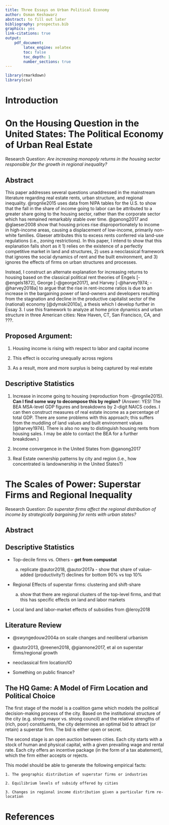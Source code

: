```yaml
---
title: Three Essays on Urban Political Economy
author: Osman Keshawarz
abstract: to fill out later 
bibliography: prospectus.bib
graphics: yes
link-citations: true
output:
    pdf_document:
        latex_engine: xelatex
        toc: false
        toc_depth: 1
        number_sections: true
---
```


```r
library(rmarkdown)
library(csv)
```



# Introduction

# On the Housing Question in the United States: The Political Economy of Urban Real Estate

Research Question: *Are increasing monopoly returns in the housing sector
responsible for the growth in regional inequality?*

## Abstract 

This paper addresses several questions unaddressed in the mainstream literature
regarding real estate rents, urban structure, and regional inequality.
@rognlie2015 uses data from NIPA tables for the U.S. to show that the fall in
the share of income going to labor can be attributed to a greater share going
to the housing sector, rather than the corporate sector which has remained
remarkably stable over time. @ganong2017 and @glaeser2008 show that housing
prices rise disproportionately to income in high-income areas, causing
a displacement of low-income, primarily non-white families. Glaeser attributes
this to excess rents conferred via land-use regulations (i.e., zoning
restrictions). In this paper, I intend to show that this explanation falls
short as it 1) relies on the existence of a perfectly competitive market in
land and structures, 2) uses a neoclassical framework that ignores the social
dynamics of rent and the built environment, and 3) ignores the effects of firms
on urban structures and processes.

Instead, I construct an alternate explanation for increasing returns to housing
based on the classical political rent theories of Engels [-@engels1872], George
[-@george2017], and Harvey [-@harvey1974; -@harvey2018a] to argue that the rise
in rent-income ratios is due to an increase in the bargaining power of
land-owners and developers resulting from the stagnation and decline in the
productive capitalist sector of the (national) economy [@dymski2010a], a thesis
which I develop further in Essay 3. I use this framework to analyze at home price
dynamics and urban structure in three American cities: New Haven, CT, San
Francisco, CA, and ???.

## Proposed Argument:

1. Housing income is rising with respect to labor and capital income

2. This effect is occuring unequally across regions

3. As a result, more and more surplus is being captured by real estate

## Descriptive Statistics

1. Increase in income going to housing (reproduction from -@rognlie2015). **Can I find some way to decompose this by region?** (Answer: YES! The BEA MSA-level GDP figures and breakdowns by 2-digit NAICS codes. I can then construct measures of real estate income as a percentage of total GDP. There are some problems with this approach; this suffers from the muddling of land values and built environment values [@harvey1974]. There is also no way to distinguish housing rents from housing sales. I may be able to contact the BEA for a further breakdown.)

2. Income convergence in the United States from @ganong2017

3. Real Estate ownership patterns by city and region (i.e., how concentrated is landownership in the United States?)


# The Scales of Power: Superstar Firms and Regional Inequality

Research Question: *Do superstar firms affect the regional distribution of income by strategically bargaining for rents with urban states?*

## Abstract

## Descriptive Statistics

* Top-decile firms vs. Others -- **get from compustat**

    a. replicate @autor2018, @autor2017a - show that share of value-added (productivity?) declines for bottom 90% vs  top 10%

* Regional Effects of superstar firms: clustering and shift-share 

    a. show that there are regional clusters of the top-level firms, and that this has specific effects on land and labor markets

* Local land and labor-market effects of subsidies from @leroy2018

## Literature Review

* @swyngedouw2004a on scale changes and neoliberal urbanism

* @autor2013, @reenen2018, @giannone2017, et al on superstar firms/regional growth 

* neoclassical firm location/IO

* Something on public finance? 

## The HQ Game: A Model of Firm Location and Political Choice

The first stage of the model is a coalition game which models the political decision-making process of the city. Based on the institutional structure of the city (e.g. strong mayor vs. strong council) and the relative strengths of (rich, poor) constituents, the city determines an optimal bid to attract (or retain) a superstar firm. The bid is either open or secret. 

The second stage is an open auction between cities. Each city starts with a stock of human and physical capital, with a given prevailing wage and rental rate. Each city offers an incentive package (in the form of a tax abatement), which the firm either accepts or rejects. 

This model should be able to generate the following empirical facts:

    1. The geographic distribution of superstar firms or industries

    2. Equilibrium levels of subsidy offered by cities

    3. Changes in regional income distribution given a particular firm re-location

\newpage

# References

